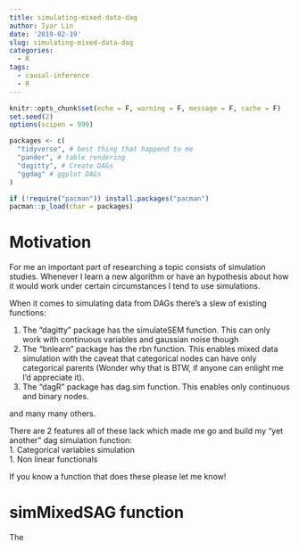 ```yaml
---
title: simulating-mixed-data-dag
author: Iyar Lin
date: '2019-02-19'
slug: simulating-mixed-data-dag
categories:
  - R
tags:
  - causal-inference
  - R
---
```


```r
knitr::opts_chunk$set(echo = F, warning = F, message = F, cache = F)
set.seed(2)
options(scipen = 999)

packages <- c(
  "tidyverse", # best thing that happend to me
  "pander", # table rendering
  "dagitty", # Create DAGs
  "ggdag" # ggplot DAGs
)

if (!require("pacman")) install.packages("pacman")
pacman::p_load(char = packages)
```

# Motivation  

For me an important part of researching a topic consists of simulation studies. Whenever I learn a new algorithm or have an hypothesis about how it would work under certain circumstances I tend to use simulations.

When it comes to simulating data from DAGs there's a slew of existing functions:

1. The "dagitty" package has the simulateSEM function. This can only work with continuous variables and gaussian noise though  
1. The "bnlearn" package has the rbn function. This enables mixed data simulation with the caveat that categorical nodes can have only categorical parents (Wonder why that is BTW, if anyone can enlight me I'd appreciate it).
1. The "dagR" package has dag.sim function. This enables only continuous and binary nodes.  

and many many others.

There are 2 features all of these lack which made me go and build my "yet another" dag simulation function:  
1. Categorical variables simulation  
1. Non linear functionals  

If you know a function that does these please let me know!  

# simMixedSAG function  

The 